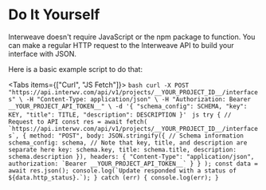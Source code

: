 
# Do It Yourself

Interweave doesn't require JavaScript or the npm package to function. You can make a regular HTTP request to the Interweave API to build your interface with JSON.

Here is a basic example script to do that:

<Tabs items={["Curl", "JS Fetch"]}>
    <Tab>
        ```bash
            curl -X POST "https://api.interwv.com/api/v1/projects/__YOUR_PROJECT_ID__/interfaces" \
            -H "Content-Type: application/json" \
            -H "Authorization: Bearer __YOUR_PROJECT_API_TOKEN__" \
            -d '{
                "schema_config": SCHEMA,
                "key": KEY,
                "title": TITLE,
                "description": DESCRIPTION
            }'
        ```
    </Tab>
    <Tab>
    ```js
        try {
            // Request to API
            const res = await fetch(
                `https://api.interwv.com/api/v1/projects/__YOUR_PROJECT_ID__/interfaces`,
                {
                method: "POST",
                body: JSON.stringify({
                    // Schema information
                    schema_config: schema,
                    // Note that key, title, and description are separate here
                    key: schema.key,
                    title: schema.title,
                    description: schema.description
                }),
                headers: {
                    "Content-Type": "application/json",
                    authorization: `Bearer __YOUR_PROJECT_API_TOKEN__`
                }
                }
            );
            const data = await res.json();
            console.log(`Update responded with a status of ${data.http_status}.`);
        } catch (err) {
            console.log(err);
        }
        ```
    </Tab>

</Tabs>
